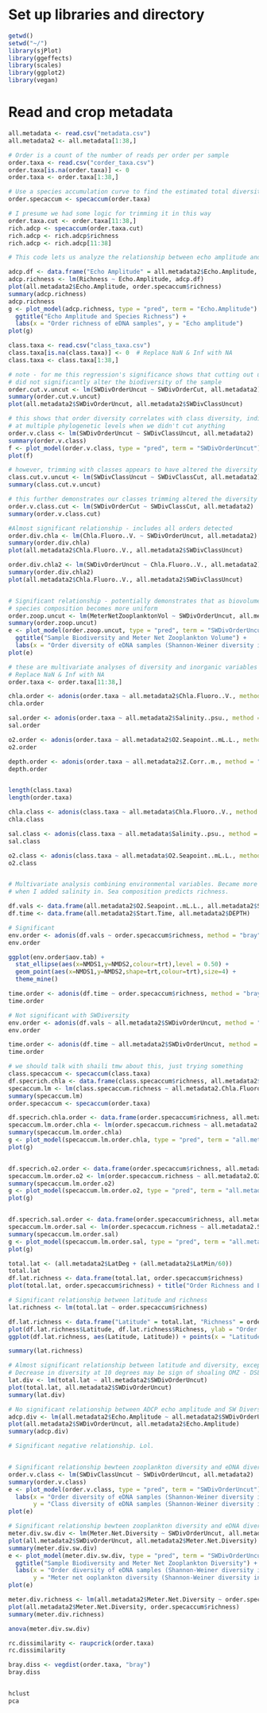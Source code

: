 
# Set up libraries and directory
```r
getwd()
setwd("~/")
library(sjPlot)
library(ggeffects)
library(scales)
library(ggplot2)
library(vegan)
```


# Read and crop metadata
```r
all.metadata <- read.csv("metadata.csv")
all.metadata2 <- all.metadata[1:38,]

# Order is a count of the number of reads per order per sample
order.taxa <- read.csv("corder_taxa.csv")
order.taxa[is.na(order.taxa)] <- 0  
order.taxa <- order.taxa[1:38,]

# Use a species accumulation curve to find the estimated total diversity
order.specaccum <- specaccum(order.taxa)

# I presume we had some logic for trimming it in this way
order.taxa.cut <- order.taxa[11:38,]
rich.adcp <- specaccum(order.taxa.cut)
rich.adcp <- rich.adcp$richness
rich.adcp <- rich.adcp[11:38]
```

```r
# This code lets us analyze the relationship between echo amplitude and richness

adcp.df <- data.frame("Echo Amplitude" = all.metadata2$Echo.Amplitude, "Richness" = order.specaccum$richness)
adcp.richness <- lm(Richness ~ Echo.Amplitude, adcp.df)
plot(all.metadata2$Echo.Amplitude, order.specaccum$richness)
summary(adcp.richness)
adcp.richness
g <- plot_model(adcp.richness, type = "pred", term = "Echo.Amplitude") + 
  ggtitle("Echo Amplitude and Species Richness") + 
  labs(x = "Order richness of eDNA samples", y = "Echo amplitude")
plot(g)

class.taxa <- read.csv("class_taxa.csv")
class.taxa[is.na(class.taxa)] <- 0  # Replace NaN & Inf with NA
class.taxa <- class.taxa[1:38,]

# note - for me this regression's significance shows that cutting out unlikely species 
# did not significantly alter the biodiversity of the sample
order.cut.v.uncut <- lm(SWDivOrderUncut ~ SWDivOrderCut, all.metadata2)
summary(order.cut.v.uncut)
plot(all.metadata2$SWDivOrderUncut, all.metadata2$SWDivClassUncut)

```

```r
# this shows that order diversity correlates with class diversity, indicating diversity holds pretty strongly
# at multiple phylogenetic levels when we didn't cut anything
order.v.class <- lm(SWDivOrderUncut ~ SWDivClassUncut, all.metadata2)
summary(order.v.class)
f <- plot_model(order.v.class, type = "pred", term = "SWDivOrderUncut") + ggtitle(title = "Shannon-Weiner Diversity Index of Classes versus Shannon-Weiner Diversity of Orders", y = "Shannon-Weiner diversity of classes")
plot(f)

# however, trimming with classes appears to have altered the diversity measured pretty significantly
class.cut.v.uncut <- lm(SWDivClassUncut ~ SWDivClassCut, all.metadata2)
summary(class.cut.v.uncut) 

# this further demonstrates our classes trimming altered the diversity of samples pretty strongly. rip
order.v.class.cut <- lm(SWDivOrderCut ~ SWDivClassCut, all.metadata2)
summary(order.v.class.cut)

#Almost significant relationship - includes all orders detected
order.div.chla <- lm(Chla.Fluoro..V. ~ SWDivOrderUncut, all.metadata2)
summary(order.div.chla)
plot(all.metadata2$Chla.Fluoro..V., all.metadata2$SWDivClassUncut)

order.div.chla2 <- lm(SWDivOrderUncut ~ Chla.Fluoro..V., all.metadata2)
summary(order.div.chla2) 
plot(all.metadata2$Chla.Fluoro..V., all.metadata2$SWDivClassUncut)


# Significant relationship - potentially demonstrates that as biovolume increases,
# species composition becomes more uniform
order.zoop.uncut <- lm(MeterNetZooplanktonVol ~ SWDivOrderUncut, all.metadata2)
summary(order.zoop.uncut)
e <- plot_model(order.zoop.uncut, type = "pred", term = "SWDivOrderUncut") + 
  ggtitle("Sample Biodiversity and Meter Net Zooplankton Volume") + 
  labs(x = "Order diversity of eDNA samples (Shannon-Weiner diversity index)", y = "Meter net zooplankton volume (mL)")
plot(e)
```

```r
# these are multivariate analyses of diversity and inorganic variables - not finding anything significant 
# Replace NaN & Inf with NA
order.taxa <- order.taxa[11:38,]

chla.order <- adonis(order.taxa ~ all.metadata2$Chla.Fluoro..V., method = "bray")
chla.order

sal.order <- adonis(order.taxa ~ all.metadata2$Salinity..psu., method = "bray")
sal.order

o2.order <- adonis(order.taxa ~ all.metadata2$O2.Seapoint..mL.L., method = "bray")
o2.order

depth.order <- adonis(order.taxa ~ all.metadata2$Z.Corr..m., method = "bray")
depth.order


length(class.taxa)
length(order.taxa)

chla.class <- adonis(class.taxa ~ all.metadata$Chla.Fluoro..V., method = "bray")
chla.class

sal.class <- adonis(class.taxa ~ all.metadata$Salinity..psu., method = "bray")
sal.class

o2.class <- adonis(class.taxa ~ all.metadata$O2.Seapoint..mL.L., method = "bray")
o2.class


# Multivariate analysis combining environmental variables. Became more significant
# when I added salinity in. Sea composition predicts richness. 

df.vals <- data.frame(all.metadata2$O2.Seapoint..mL.L., all.metadata2$Sal..psu.)
df.time <- data.frame(all.metadata2$Start.Time, all.metadata2$DEPTH)

# Significant
env.order <- adonis(df.vals ~ order.specaccum$richness, method = "bray")
env.order

ggplot(env.order$aov.tab) + 
  stat_ellipse(aes(x=NMDS1,y=NMDS2,colour=trt),level = 0.50) +
  geom_point(aes(x=NMDS1,y=NMDS2,shape=trt,colour=trt),size=4) + 
  theme_mine()

time.order <- adonis(df.time ~ order.specaccum$richness, method = "bray")
time.order

# Not significant with SWDiversity
env.order <- adonis(df.vals ~ all.metadata2$SWDivOrderUncut, method = "bray")
env.order

time.order <- adonis(df.time ~ all.metadata2$SWDivOrderUncut, method = "bray")
time.order
```

```r
# we should talk with shaili tmw about this, just trying something
class.specaccum <- specaccum(class.taxa)
df.specrich.chla <- data.frame(class.specaccum$richness, all.metadata2$Chla.Fluoro..V.)
specaccum.lm <- lm(class.specaccum.richness ~ all.metadata2.Chla.Fluoro..V., df.specrich.chla)
summary(specaccum.lm)
order.specaccum <- specaccum(order.taxa)

df.specrich.chla.order <- data.frame(order.specaccum$richness, all.metadata2$Chla.Fluoro..V.)
specaccum.lm.order.chla <- lm(order.specaccum.richness ~ all.metadata2.Chla.Fluoro..V., df.specrich.chla.order)
summary(specaccum.lm.order.chla)
g <- plot_model(specaccum.lm.order.chla, type = "pred", term = "all.metadata2.Chla.Fluoro..V.") + ggtitle("Chlorophyll-a concentration and Order Richness") + labs(x = "Chlorophyll-a concentration", y = "Order diversity (Shannon-Weiner diversity index)") + ggplot(adcp.df, aes(x = Echo.Amplitude, y = Richness)) + geom_point()
plot(g)


df.specrich.o2.order <- data.frame(order.specaccum$richness, all.metadata2$O2.Seapoint..mL.L.)
specaccum.lm.order.o2 <- lm(order.specaccum.richness ~ all.metadata2.O2.Seapoint..mL.L., df.specrich.o2.order)
summary(specaccum.lm.order.o2)
g <- plot_model(specaccum.lm.order.o2, type = "pred", term = "all.metadata2.O2.Seapoint..mL.L.") + ggtitle("Oxygen Concentration and Order Richness") + labs(x = "Oxygen concentration (mL/L)", y = "Order richness")
plot(g)


df.specrich.sal.order <- data.frame(order.specaccum$richness, all.metadata2$Sal..psu.)
specaccum.lm.order.sal <- lm(order.specaccum.richness ~ all.metadata2.Sal..psu., df.specrich.sal.order)
summary(specaccum.lm.order.sal)
g <- plot_model(specaccum.lm.order.sal, type = "pred", term = "all.metadata2.Sal..psu.") + ggtitle("Salinity and Order Richness") + labs(x = "Salinity (psu)", y = "Order richness")
plot(g)

total.lat <- (all.metadata2$LatDeg + (all.metadata2$LatMin/60))
total.lat
df.lat.richness <- data.frame(total.lat, order.specaccum$richness)
plot(total.lat, order.specaccum$richness) + title("Order Richness and Latitude")

# Significant relationship between latitude and richness
lat.richness <- lm(total.lat ~ order.specaccum$richness)

df.lat.richness <- data.frame("Latitude" = total.lat, "Richness" = order.specaccum$richness)
plot(df.lat.richness$Latitude, df.lat.richness$Richness, ylab = "Order Richness", xlab = "Latitude") + title("Order Richness and Latitude") 
ggplot(df.lat.richness, aes(Latitude, Latitude)) + points(x = "Latitude")

summary(lat.richness)

# Almost significant relationship between latitude and diversity, except for few outliers
# Decrease in diversity at 10 degrees may be sign of shoaling OMZ - DSL team noticed similar trends
lat.div <- lm(total.lat ~ all.metadata2$SWDivOrderUncut)
plot(total.lat, all.metadata2$SWDivOrderUncut)
summary(lat.div)

# No significant relationship between ADCP echo amplitude and SW Diversity
adcp.div <- lm(all.metadata2$Echo.Amplitude ~ all.metadata2$SWDivOrderUncut)
plot(all.metadata2$SWDivOrderUncut, all.metadata2$Echo.Amplitude)
summary(adcp.div)

# Significant negative relationship. Lol.


# Significant relationship bewteen zooplankton diversity and eDNA diversity
order.v.class <- lm(SWDivClassUncut ~ SWDivOrderUncut, all.metadata2)
summary(order.v.class)
e <- plot_model(order.v.class, type = "pred", term = "SWDivOrderUncut") +
  labs(x = "Order diversity of eDNA samples (Shannon-Weiner diversity index)", 
       y = "Class diversity of eDNA samples (Shannon-Weiner diversity index)")
plot(e)

# Significant relationship bewteen zooplankton diversity and eDNA diversity
meter.div.sw.div <- lm(Meter.Net.Diversity ~ SWDivOrderUncut, all.metadata2)
plot(all.metadata2$SWDivOrderUncut, all.metadata2$Meter.Net.Diversity)
summary(meter.div.sw.div)
e <- plot_model(meter.div.sw.div, type = "pred", term = "SWDivOrderUncut") + 
  ggtitle("Sample Biodiversity and Meter Net Zooplankton Diversity") + 
  labs(x = "Order diversity of eDNA samples (Shannon-Weiner diversity index)", 
       y = "Meter net ooplankton diversity (Shannon-Weiner diversity index)")
plot(e)

meter.div.richness <- lm(all.metadata2$Meter.Net.Diversity ~ order.specaccum$richness)
plot(all.metadata2$Meter.Net.Diversity, order.specaccum$richness)
summary(meter.div.richness)

anova(meter.div.sw.div)

rc.dissimilarity <- raupcrick(order.taxa)
rc.dissimilarity

bray.diss <- vegdist(order.taxa, "bray")
bray.diss


hclust
pca
```
